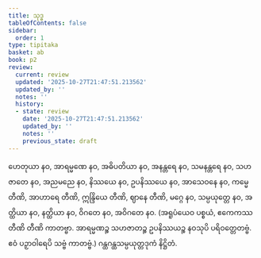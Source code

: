 ```yaml
---
title: သုဒ္ဓ
tableOfContents: false
sidebar:
  order: 1
type: tipitaka
basket: ab
book: p2
review:
  current: review
  updated: '2025-10-27T21:47:51.213562'
  updated_by: ''
  notes: ''
  history:
  - state: review
    date: '2025-10-27T21:47:51.213562'
    updated_by: ''
    notes: ''
    previous_state: draft
---
```



<ReviewStatus review={frontmatter.review} showDetails={true} />

<HypothesisAnnotation frontmatter={frontmatter} />

<DynamicBreadcrumb />

<Division number="116" book="p2" e="ch" v="38" p="252">

<Paragraph number="1880" book="p2">
ဟေတုယာ နဝ, အာရမ္မဏေ နဝ, အဓိပတိယာ နဝ, အနန္တရေ နဝ, သမနန္တရေ နဝ, သဟဇာတေ နဝ, အညမညေ နဝ, နိဿယေ နဝ, ဥပနိဿယေ နဝ, အာသေဝနေ နဝ, ကမ္မေ တီဏိ, အာဟာရေ တီဏိ, ဣန္ဒြိယေ တီဏိ, ဈာနေ တီဏိ, မဂ္ဂေ နဝ, သမ္ပယုတ္တေ နဝ, အတ္ထိယာ နဝ, နတ္ထိယာ နဝ, ဝိဂတေ နဝ, အဝိဂတေ နဝ.
</Paragraph>

<Paragraph number="1881" book="p2">
(အရူပံယေဝ ပစ္စယံ, ဧကေကဿ တီဏိ တီဏိ ကာတဗ္ဗာ. အာရမ္မဏဉ္စ သဟဇာတဉ္စ ဥပနိဿယဉ္စ နဝသုပိ ပရိဝတ္တေတဗ္ဗံ. ဧဝံ ပဉှာဝါရေပိ သဗ္ဗံ ကာတဗ္ဗံ.)

</Paragraph>
</Division>

<Paragraph number="1882" type="center" book="p2">
ဂန္ထဂန္ထသမ္ပယုတ္တဒုကံ နိဋ္ဌိတံ.
</Paragraph>